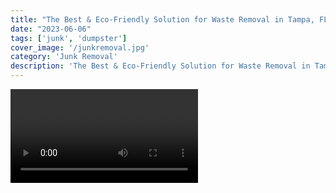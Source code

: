 ```yaml
---
title: "The Best & Eco-Friendly Solution for Waste Removal in Tampa, FL"
date: "2023-06-06"
tags: ['junk', 'dumpster']
cover_image: '/junkremoval.jpg'
category: 'Junk Removal'
description: 'The Best & Eco-Friendly Solution for Waste Removal in Tampa, FL'
---
```


<Video id='q3IqTRN6tf0' />
<CustomImage src='https://raw.githubusercontent.com/bwestwood11/junk-removal-blog/main/images/chatgpt.png' alt='image test' priority />
1. Fetch data on the server using Server Components. (All components are server components by default.)
2. Fetch data in parallel to minimize waterfalls and loading times.
3. Fetch data where it's used. Next.js will automatically dedupe requests in a tree.
4. Use Loading UI, Streaming and Suspense to progressively render a page and improve the user experience.

Let's go over an example of how to fecth data on a server component. We will be using **jsonplaceholder.typicode.com** to fetch data from. This will give us dummy data to practice with HTTP requests.
